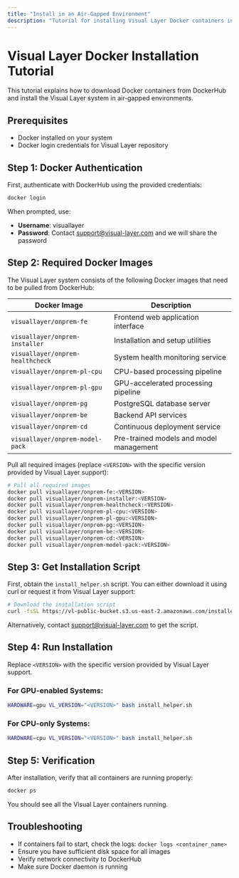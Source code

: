 ```yaml
---
title: "Install in an Air-Gapped Environment"
description: "Tutorial for installing Visual Layer Docker containers in air-gapped environments"
---
```


# Visual Layer Docker Installation Tutorial

This tutorial explains how to download Docker containers from DockerHub and install the Visual Layer system in air-gapped environments.

## Prerequisites

- Docker installed on your system
- Docker login credentials for Visual Layer repository

## Step 1: Docker Authentication

First, authenticate with DockerHub using the provided credentials:

```bash
docker login
```

When prompted, use:
- **Username**: visuallayer
- **Password**: Contact [support@visual-layer.com](mailto:support@visual-layer.com) and we will share the password

## Step 2: Required Docker Images

The Visual Layer system consists of the following Docker images that need to be pulled from DockerHub:

| Docker Image | Description |
|--------------|-------------|
| `visuallayer/onprem-fe` | Frontend web application interface |
| `visuallayer/onprem-installer` | Installation and setup utilities |
| `visuallayer/onprem-healthcheck` | System health monitoring service |
| `visuallayer/onprem-pl-cpu` | CPU-based processing pipeline |
| `visuallayer/onprem-pl-gpu` | GPU-accelerated processing pipeline |
| `visuallayer/onprem-pg` | PostgreSQL database server |
| `visuallayer/onprem-be` | Backend API services |
| `visuallayer/onprem-cd` | Continuous deployment service |
| `visuallayer/onprem-model-pack` | Pre-trained models and model management |

Pull all required images (replace `<VERSION>` with the specific version provided by Visual Layer support):

```bash
# Pull all required images
docker pull visuallayer/onprem-fe:<VERSION>
docker pull visuallayer/onprem-installer:<VERSION>
docker pull visuallayer/onprem-healthcheck:<VERSION>
docker pull visuallayer/onprem-pl-cpu:<VERSION>
docker pull visuallayer/onprem-pl-gpu:<VERSION>
docker pull visuallayer/onprem-pg:<VERSION>
docker pull visuallayer/onprem-be:<VERSION>
docker pull visuallayer/onprem-cd:<VERSION>
docker pull visuallayer/onprem-model-pack:<VERSION>
```

## Step 3: Get Installation Script

First, obtain the `install_helper.sh` script. You can either download it using curl or request it from Visual Layer support:

```bash
# Download the installation script
curl -fsSL https://vl-public-bucket.s3.us-east-2.amazonaws.com/installer/new/install_helper.sh -o install_helper.sh
```

Alternatively, contact [support@visual-layer.com](mailto:support@visual-layer.com) to get the script.

## Step 4: Run Installation

Replace `<VERSION>` with the specific version provided by Visual Layer support.

### For GPU-enabled Systems:
```bash
HARDWARE=gpu VL_VERSION="<VERSION>" bash install_helper.sh
```

### For CPU-only Systems:
```bash
HARDWARE=cpu VL_VERSION="<VERSION>" bash install_helper.sh
```

## Step 5: Verification

After installation, verify that all containers are running properly:

```bash
docker ps
```

You should see all the Visual Layer containers running.

## Troubleshooting

- If containers fail to start, check the logs: `docker logs <container_name>`
- Ensure you have sufficient disk space for all images
- Verify network connectivity to DockerHub
- Make sure Docker daemon is running